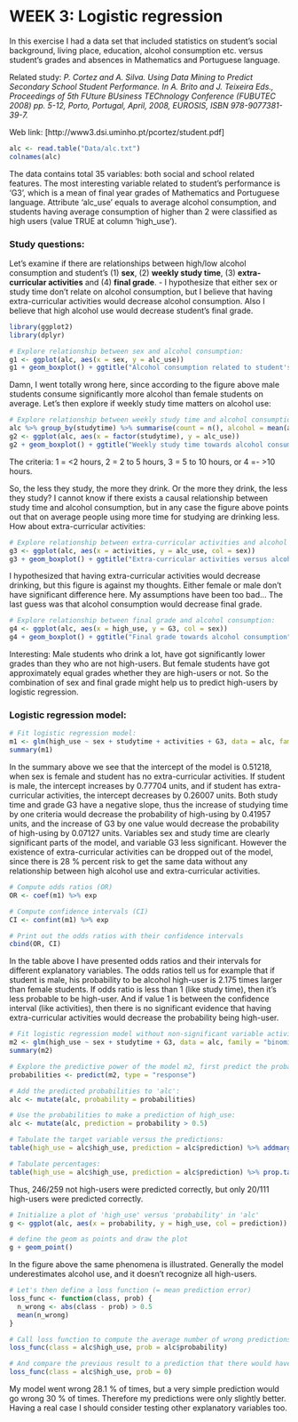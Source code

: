 # WEEK 3: Logistic regression

In this exercise I had a data set that included statistics on student's social background, living place, education, alcohol consumption etc. versus student's grades and absences in Mathematics and Portuguese language.

Related study: *P. Cortez and A. Silva. Using Data Mining to Predict Secondary School Student Performance. In A. Brito and J. Teixeira Eds., Proceedings of 5th FUture BUsiness TEChnology Conference (FUBUTEC 2008) pp. 5-12, Porto, Portugal, April, 2008, EUROSIS, ISBN 978-9077381-39-7.*

Web link: [http://www3.dsi.uminho.pt/pcortez/student.pdf]


```r
alc <- read.table("Data/alc.txt")
colnames(alc)
```

The data contains total 35 variables: both social and school related features. The most interesting variable related to student's performance is 'G3', which is a mean of final year grades of Mathematics and Portuguese language. Attribute 'alc_use' equals to average alcohol consumption, and students having average consumption of higher than 2 were classified as high users (value TRUE at column 'high_use').



### Study questions:

Let's examine if there are relationships between high/low alcohol consumption and student's (1) **sex**, (2) **weekly study time**, (3) **extra-curricular activities** and (4) **final grade**.
- I hypothesize that either sex or study time don't relate on alcohol consumption, but I believe that having extra-curricular activities would decrease alcohol consumption. Also I believe that high alcohol use would decrease student's final grade.


```r
library(ggplot2)
library(dplyr)
```

```r
# Explore relationship between sex and alcohol consumption:
g1 <- ggplot(alc, aes(x = sex, y = alc_use))
g1 + geom_boxplot() + ggtitle("Alcohol consumption related to student's sex") + ylab("Alcohol use")
```

Damn, I went totally wrong here, since according to the figure above male students consume significantly more alcohol than female students on average. Let's then explore if weekly study time matters on alcohol use:

```r
# Explore relationship between weekly study time and alcohol consumption:
alc %>% group_by(studytime) %>% summarise(count = n(), alcohol = mean(alc_use))
g2 <- ggplot(alc, aes(x = factor(studytime), y = alc_use))
g2 + geom_boxplot() + ggtitle("Weekly study time towards alcohol consumption") + ylab("Alcohol use") + xlab("Weekly study time")
```

The criteria: 1 = <2 hours, 2 = 2 to 5 hours, 3 = 5 to 10 hours, or 4 =- >10 hours.

So, the less they study, the more they drink. Or the more they drink, the less they study? I cannot know if there exists a causal relationship between study time and alcohol consumption, but in any case the figure above points out that on average people using more time for studying are drinking less. How about extra-curricular activities:

```r
# Explore relationship between extra-curricular activities and alcohol consumption:
g3 <- ggplot(alc, aes(x = activities, y = alc_use, col = sex))
g3 + geom_boxplot() + ggtitle("Extra-curricular activities versus alcohol consumption") + ylab("Alcohol use") + xlab("Extra-curricular activities")
```

I hypothesized that having extra-curricular activities would decrease drinking, but this figure is against my thoughts. Either female or male don't have significant difference here. My assumptions have been too bad... The last guess was that alcohol consumption would decrease final grade.

```r
# Explore relationship between final grade and alcohol consumption:
g4 <- ggplot(alc, aes(x = high_use, y = G3, col = sex))
g4 + geom_boxplot() + ggtitle("Final grade towards alcohol consumption") + xlab("High use of alcohol") + ylab("Final grade")
```

Interesting: Male students who drink a lot, have got significantly lower grades than they who are not high-users. But female students have got approximately equal grades whether they are high-users or not. So the combination of sex and final grade might help us to predict high-users by logistic regression.


### Logistic regression model:

```r
# Fit logistic regression model:
m1 <- glm(high_use ~ sex + studytime + activities + G3, data = alc, family = "binomial")
summary(m1)
```

In the summary above we see that the intercept of the model is 0.51218, when sex is female and student has no extra-curricular activities. If student is male, the intercept increases by 0.77704 units, and if student has extra-curricular activities, the intercept decreases by 0.26007 units.
Both study time and grade G3 have a negative slope, thus the increase of studying time by one criteria would decrease the probability of high-using by 0.41957 units, and the increase of G3 by one value would decrease the probability of high-using by 0.07127 units.
Variables sex and study time are clearly significant parts of the model, and variable G3 less significant. However the existence of extra-curricular activities can be dropped out of the model, since there is 28 % percent risk to get the same data without any relationship between high alcohol use and extra-curricular activities.

```r
# Compute odds ratios (OR)
OR <- coef(m1) %>% exp

# Compute confidence intervals (CI)
CI <- confint(m1) %>% exp

# Print out the odds ratios with their confidence intervals
cbind(OR, CI)
```

In the table above I have presented odds ratios and their intervals for different explanatory variables. The odds ratios tell us for example that if student is male, his probability to be alcohol high-user is 2.175 times larger than female students. If odds ratio is less than 1 (like study time), then it's less probable to be high-user. And if value 1 is between the confidence interval (like activities), then there is no significant evidence that having extra-curricular activities would decrease the probability being high-user.


```r
# Fit logistic regression model without non-significant variable activities:
m2 <- glm(high_use ~ sex + studytime + G3, data = alc, family = "binomial")
summary(m2)
```

```r
# Explore the predictive power of the model m2, first predict the probability of high_use:
probabilities <- predict(m2, type = "response")

# Add the predicted probabilities to 'alc':
alc <- mutate(alc, probability = probabilities)

# Use the probabilities to make a prediction of high_use:
alc <- mutate(alc, prediction = probability > 0.5)

# Tabulate the target variable versus the predictions:
table(high_use = alc$high_use, prediction = alc$prediction) %>% addmargins()

# Tabulate percentages:
table(high_use = alc$high_use, prediction = alc$prediction) %>% prop.table() %>% addmargins()
```

Thus, 246/259 not high-users were predicted correctly, but only 20/111 high-users were predicted correctly.

```r
# Initialize a plot of 'high_use' versus 'probability' in 'alc'
g <- ggplot(alc, aes(x = probability, y = high_use, col = prediction))

# define the geom as points and draw the plot
g + geom_point()
```

In the figure above the same phenomena is illustrated. Generally the model underestimates alcohol use, and it doesn't recognize all high-users.


```r
# Let's then define a loss function (= mean prediction error)
loss_func <- function(class, prob) {
  n_wrong <- abs(class - prob) > 0.5
  mean(n_wrong)
}

# Call loss function to compute the average number of wrong predictions in the (training) data
loss_func(class = alc$high_use, prob = alc$probability)
```

```r
# And compare the previous result to a prediction that there would have been zero high-users:
loss_func(class = alc$high_use, prob = 0)
```

My model went wrong 28.1 % of times, but a very simple prediction would go wrong 30 % of times. Therefore my predictions were only slightly better.
Having a real case I should consider testing other explanatory variables too.




